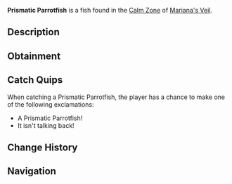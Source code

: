 {{FishInfobox
|image          = Prismatic Parrotfish.png
|rarity         = Rare
|sea            = First Sea
|location       = [[Calm Zone]]
|sublocation    = 
|sources        = Fishing Rod
|radar_location = 
|xp             = 650
|weather        = Clear
|time           = 
|season         = Spring
|bait           = Minnow
|base_weight    = 24
|base_value     = 1500
|weight_range   = 16
|base_chance    = 10
|base_resil     = 40
}}
'''Prismatic Parrotfish''' is a {{Rarity|Rare}} fish found in the [[Calm Zone]] of [[Mariana's Veil]].

== Description ==
{{Description|A colorful fish with scales that reflect every color of the rainbow.|Bestiary Entry}}

== Obtainment ==
{{Description|Located in clear waters with a glistening rainbow shine.|Bestiary Hint}}
{{Fish Availability|
Mariana's Veil/Calm Zone
|top_rods      = 
Training Rod\816666.67\816666.67;
Flimsy Rod\676500\676500;
Trident Rod\241680.61\265032.58;
Leviathan's Fang Rod\240693.31\259741.78;
Free Spirit Rod\232695.79\255179.61;
Plastic Rod\178162.25\135524.9;
Magnet Rod\102292\103926.16;
No-Life Rod\178200.8\199317.29;
Seraphic Rod\164194.9\180135.87;
Ethereal Prism Rod\163484.59\177216.4;
Astralhook Rod\162924.14\178628.04;
Challenger's Rod\161039\173863.49;
Rod Of The Forgotten Fang\160526.2\173533.82;
Blazebringer Rod\159624.93\175388.58;
Rod Of The Exalted One\152474.89\164256.53;
Verdant Shear Rod\151131.04\165956.14;
Rod Of The Depths\149979.12\164470.59;
Zeus Rod\149263.5\161261.07;
Depthseeker Rod\140337.12\158969.15;
Volcanic Rod\136517.24\158051.31;
Avalanche Rod\125911.55\141637.69;
Steady Rod\60814.58\59655.11
|recommended   = Training Rod
}}

== Catch Quips ==
When catching a Prismatic Parrotfish, the player has a chance to make one of the following exclamations:
* A Prismatic Parrotfish!
* It isn't talking back!

== Change History ==
{{Change History|{{subst:Current Version}}}}

== Navigation ==
{{Fish Navbox|Calm Zone}}